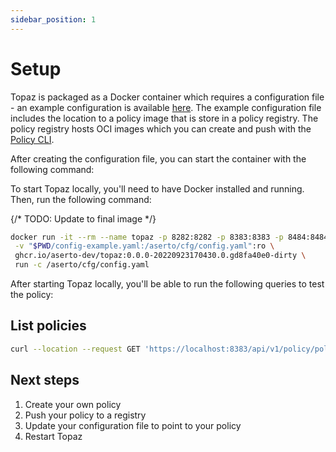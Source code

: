```yaml
---
sidebar_position: 1
---
```

# Setup

Topaz is packaged as a Docker container which requires a configuration file - an example configuration is available [here](/docs/getting-started/configuration). The example configuration file includes the location to a policy image that is store in a policy registry. The policy registry hosts OCI images which you can create and push with the [Policy CLI](https://github.com/opcr-io/policy).

After creating the configuration file, you can start the container with the following command:

To start Topaz locally, you'll need to have Docker installed and running. Then, run the following command:

{/* TODO: Update to final image */}
```bash
docker run -it --rm --name topaz -p 8282:8282 -p 8383:8383 -p 8484:8484\
 -v "$PWD/config-example.yaml:/aserto/cfg/config.yaml":ro \
 ghcr.io/aserto-dev/topaz:0.0.0-20220923170430.0.gd8fa40e0-dirty \
 run -c /aserto/cfg/config.yaml
```

After starting Topaz locally, you'll be able to run the following queries to test the policy:

## List policies

```bash
curl --location --request GET 'https://localhost:8383/api/v1/policy/policies'
```

## Next steps
1. Create your own policy
2. Push your policy to a registry
3. Update your configuration file to point to your policy
4. Restart Topaz
